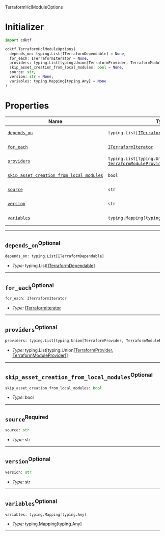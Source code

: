  TerraformHclModuleOptions <a name="TerraformHclModuleOptions" id="cdktf.TerraformHclModuleOptions"></a>

# Initializer <a name="Initializer" id="cdktf.TerraformHclModuleOptions.Initializer"></a>

```python
import cdktf

cdktf.TerraformHclModuleOptions(
  depends_on: typing.List[ITerraformDependable] = None,
  for_each: ITerraformIterator = None,
  providers: typing.List[typing.Union[TerraformProvider, TerraformModuleProvider]] = None,
  skip_asset_creation_from_local_modules: bool = None,
  source: str,
  version: str = None,
  variables: typing.Mapping[typing.Any] = None
)
```

# Properties <a name="Properties" id="Properties"></a>

| **Name** | **Type** | **Description** |
| --- | --- | --- |
| <code><a href="#cdktf.TerraformHclModuleOptions.property.dependsOn">depends_on</a></code> | <code>typing.List[<a href="#cdktf.ITerraformDependable">ITerraformDependable</a>]</code> | *No description.* |
| <code><a href="#cdktf.TerraformHclModuleOptions.property.forEach">for_each</a></code> | <code><a href="#cdktf.ITerraformIterator">ITerraformIterator</a></code> | *No description.* |
| <code><a href="#cdktf.TerraformHclModuleOptions.property.providers">providers</a></code> | <code>typing.List[typing.Union[<a href="#cdktf.TerraformProvider">TerraformProvider</a>, <a href="#cdktf.TerraformModuleProvider">TerraformModuleProvider</a>]]</code> | *No description.* |
| <code><a href="#cdktf.TerraformHclModuleOptions.property.skipAssetCreationFromLocalModules">skip_asset_creation_from_local_modules</a></code> | <code>bool</code> | *No description.* |
| <code><a href="#cdktf.TerraformHclModuleOptions.property.source">source</a></code> | <code>str</code> | *No description.* |
| <code><a href="#cdktf.TerraformHclModuleOptions.property.version">version</a></code> | <code>str</code> | *No description.* |
| <code><a href="#cdktf.TerraformHclModuleOptions.property.variables">variables</a></code> | <code>typing.Mapping[typing.Any]</code> | *No description.* |

---

## `depends_on`<sup>Optional</sup> <a name="depends_on" id="cdktf.TerraformHclModuleOptions.property.dependsOn"></a>

```python
depends_on: typing.List[ITerraformDependable]
```

- *Type:* typing.List[<a href="#cdktf.ITerraformDependable">ITerraformDependable</a>]

---

## `for_each`<sup>Optional</sup> <a name="for_each" id="cdktf.TerraformHclModuleOptions.property.forEach"></a>

```python
for_each: ITerraformIterator
```

- *Type:* <a href="#cdktf.ITerraformIterator">ITerraformIterator</a>

---

## `providers`<sup>Optional</sup> <a name="providers" id="cdktf.TerraformHclModuleOptions.property.providers"></a>

```python
providers: typing.List[typing.Union[TerraformProvider, TerraformModuleProvider]]
```

- *Type:* typing.List[typing.Union[<a href="#cdktf.TerraformProvider">TerraformProvider</a>, <a href="#cdktf.TerraformModuleProvider">TerraformModuleProvider</a>]]

---

## `skip_asset_creation_from_local_modules`<sup>Optional</sup> <a name="skip_asset_creation_from_local_modules" id="cdktf.TerraformHclModuleOptions.property.skipAssetCreationFromLocalModules"></a>

```python
skip_asset_creation_from_local_modules: bool
```

- *Type:* bool

---

## `source`<sup>Required</sup> <a name="source" id="cdktf.TerraformHclModuleOptions.property.source"></a>

```python
source: str
```

- *Type:* str

---

## `version`<sup>Optional</sup> <a name="version" id="cdktf.TerraformHclModuleOptions.property.version"></a>

```python
version: str
```

- *Type:* str

---

## `variables`<sup>Optional</sup> <a name="variables" id="cdktf.TerraformHclModuleOptions.property.variables"></a>

```python
variables: typing.Mapping[typing.Any]
```

- *Type:* typing.Mapping[typing.Any]

---
